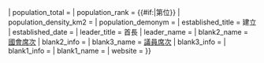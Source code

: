 <includeonly>{{Infobox settlement
| name                   = {{{name|}}}
| native_name            = {{{es_name|}}}
| official_name          = {{{full-name|}}}
| image_flag             = {{{flag|}}}
| image_shield           = {{{coat-of-arms|}}}
| motto                  = {{{motto|}}}
| image_map              = {{{es_name|}}} in Spain.svg
| settlement_type        = [[西班牙自治區|自治區]]
| subdivision_type       = 國家
| subdivision_name       = {{ESP}}
| subdivision_type1      = [[首府]]
| subdivision_name1      = {{{capital|}}}
| blank_name             = [[官方語言]]
| blank_info             = {{{language|}}}
| area_total_km2         = {{formatnum:{{{area|}}}|R}}
| area_rank              = {{#if:{{{area-rank|}}}|第{{{area-rank|}}}位}}
| population_total       = {{formatnum:{{{pop|}}}|R}}
| population_rank        = {{#if:{{{pop-rank|}}}|第{{{pop-rank|}}}位}}
| population_density_km2 = {{formatnum:{{{density|}}}|R}}
| population_demonym     = {{{spanish-name|}}}
| established_title      = 建立
| established_date       = {{{autonomy|}}}
| leader_title           = 首長
| leader_name            = {{{president|}}}
| blank2_name            = [[眾議院 (西班牙)|國會席次]]
| blank2_info            = {{{congress|}}}
| blank3_name            = [[參議院 (西班牙)|議員席次]]
| blank3_info            = {{{senate|}}}
| blank1_info            = {{{code|}}}
| blank1_name            = {{nowrap|[[ISO 3166-2]]}}
| website                = {{{website|}}}
}}</includeonly><noinclude>
{{documentation}}
</noinclude>